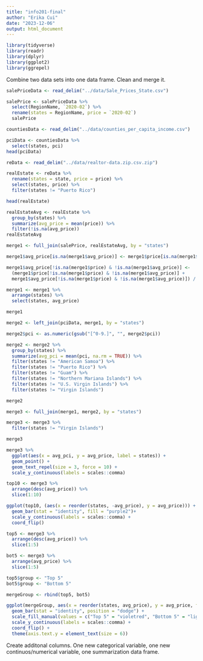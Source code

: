 ---
title: "info201-final"
author: "Erika Cui"
date: "2023-12-06"
output: html_document
---

```{r}
library(tidyverse)
library(readr)
library(dplyr)
library(ggplot2)
library(ggrepel)
```

Combine two data sets into one data frame. Clean and merge it.

```{r}
salePriceData <- read_delim("../data/Sale_Prices_State.csv")

salePrice <- salePriceData %>% 
  select(RegionName, `2020-02`) %>% 
  rename(states = RegionName, price = `2020-02`)
  salePrice
```
```{r}
countiesData <- read_delim("../data/counties_per_capita_income.csv")

pciData <- countiesData %>% 
  select(states, pci)
head(pciData)
```



```{r}
reData <- read_delim("../data/realtor-data.zip.csv.zip")

realEstate <- reData %>%
  rename(states = state, price = price) %>% 
  select(states, price) %>%
  filter(states != "Puerto Rico")

head(realEstate)
```

```{r}
realEstateAvg <- realEstate %>% 
  group_by(states) %>% 
  summarize(avg_price = mean(price)) %>% 
  filter(!is.na(avg_price))
realEstateAvg
```
```{r}
merge1 <- full_join(salePrice, realEstateAvg, by = "states")

merge1$avg_price[is.na(merge1$avg_price)] <- merge1$price[is.na(merge1$avg_price)]

merge1$avg_price[!is.na(merge1$price) & !is.na(merge1$avg_price)] <- 
  (merge1$price[!is.na(merge1$price) & !is.na(merge1$avg_price)] +
  merge1$avg_price[!is.na(merge1$price) & !is.na(merge1$avg_price)]) / 2

merge1 <- merge1 %>% 
  arrange(states) %>% 
  select(states, avg_price)

merge1
```


```{r}
merge2 <- left_join(pciData, merge1, by = "states")

merge2$pci <- as.numeric(gsub("[^0-9.]", "", merge2$pci))

merge2 <- merge2 %>% 
  group_by(states) %>% 
  summarize(avg_pci = mean(pci, na.rm = TRUE)) %>% 
  filter(states != "American Samoa") %>% 
  filter(states != "Puerto Rico") %>% 
  filter(states != "Guam") %>% 
  filter(states != "Northern Mariana Islands") %>% 
  filter(states != "U.S. Virgin Islands") %>% 
  filter(states != "Virgin Islands")

merge2

```

```{r}
merge3 <- full_join(merge1, merge2, by = "states")

merge3 <- merge3 %>% 
  filter(states != "Virgin Islands")

merge3
```

```{r}
merge3 %>% 
  ggplot(aes(x = avg_pci, y = avg_price, label = states)) +
  geom_point() +
  geom_text_repel(size = 3, force = 10) +
  scale_y_continuous(labels = scales::comma)
```

```{r}
top10 <- merge3 %>% 
  arrange(desc(avg_price)) %>% 
  slice(1:10)

ggplot(top10, (aes(x = reorder(states, -avg_price), y = avg_price))) +
  geom_bar(stat = "identity", fill = "purple2")+
  scale_y_continuous(labels = scales::comma) +
  coord_flip()
```
```{r}
top5 <- merge3 %>% 
  arrange(desc(avg_price)) %>% 
  slice(1:5)
```

```{r}
bot5 <- merge3 %>% 
  arrange(avg_price) %>% 
  slice(1:5)
```

```{r}
top5$group <- "Top 5"
bot5$group <- "Bottom 5"

mergeGroup <- rbind(top5, bot5)

ggplot(mergeGroup, aes(x = reorder(states, avg_price), y = avg_price, fill = group)) +
  geom_bar(stat = "identity", position = "dodge") +
  scale_fill_manual(values = c("Top 5" = "violetred", "Bottom 5" = "lightblue"), guide = FALSE) +
  scale_y_continuous(labels = scales::comma) +
  coord_flip() +
  theme(axis.text.y = element_text(size = 6))
```





Create additonal columns. One new categorical variable, one new continuos/numerical variable, one summarization data frame.
